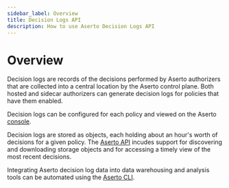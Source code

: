 ```yaml
---
sidebar_label: Overview
title: Decision Logs API
description: How to use Aserto Decision Logs API
---
```


# Overview

Decision logs are records of the decisions performed by Aserto authorizers that are collected into a central location
by the Aserto control plane. Both hosted and sidecar authorizers can generate decision logs for policies that have them
enabled.

Decision logs can be configured for each policy and viewed on the Aserto [console](/docs/decision-logs-guide/console).

Decision logs are stored as objects, each holding about an hour's worth of decisions for a given policy. The
[Aserto API](/docs/decision-logs-guide/api/overview) incudes support for discovering and downloading storage objects and for
accessing a timely view of the most recent decisions.

Integrating Aserto decision log data into data warehousing and analysis tools can be automated using the
[Aserto CLI](/docs/command-line-interface/aserto-cli/decision-logs).
